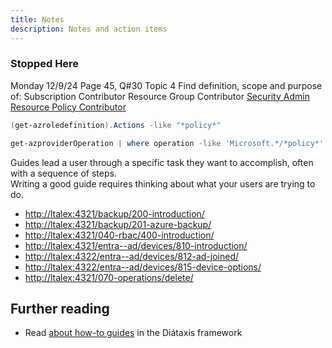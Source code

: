 ```yaml
---
title: Notes
description: Notes and action items
---
```


### Stopped Here
Monday 12/9/24
Page 45, Q#30 Topic 4
Find definition, scope and purpose of:
    Subscription Contributor
    Resource Group Contributor
    [Security Admin](https://learn.microsoft.com/en-us/azure/role-based-access-control/built-in-roles/security#security-admin)
    [Resource Policy Contributor](https://learn.microsoft.com/en-us/azure/role-based-access-control/built-in-roles/management-and-governance#resource-policy-contributor)
```powershell
(get-azroledefinition).Actions -like "*policy*"

get-azproviderOperation | where operation -like 'Microsoft.*/*policy*' | ft
```


Guides lead a user through a specific task they want to accomplish, often with a sequence of steps.       
Writing a good guide requires thinking about what your users are trying to do.

<ul>
<li><a href="http://ltalex:4321/backup/200-introduction/">http://ltalex:4321/backup/200-introduction/</a></li>
<li><a href="http://ltalex:4321/backup/201-azure-backup/">http://ltalex:4321/backup/201-azure-backup/</a></li>
<li><a href="http://ltalex:4321/040-rbac/400-introduction/">http://ltalex:4321/040-rbac/400-introduction/</a></li>
<li><a href="http://ltalex:4321/entra--ad/devices/810-introduction/">http://ltalex:4321/entra--ad/devices/810-introduction/</a></li>
<li><a href="http://ltalex:4322/entra--ad/devices/812-ad-joined/">http://ltalex:4322/entra--ad/devices/812-ad-joined/</a></li>
<li><a href="http://ltalex:4322/entra--ad/devices/815-device-options/">http://ltalex:4322/entra--ad/devices/815-device-options/</a></li>
<li><a href="http://ltalex:4321/070-operations/delete/">http://ltalex:4321/070-operations/delete/</a></li>
</ul>

## Further reading

- Read [about how-to guides](https://diataxis.fr/how-to-guides/) in the Diátaxis framework